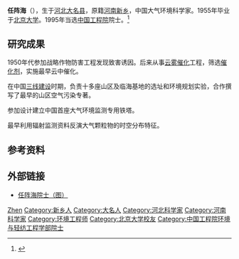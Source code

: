 '''任阵海'''（{{bd|1932年|11月7日|}}），生于[[河北|河北]][[大名县|大名县]]，原籍[[河南|河南]][[新乡|新乡]]，中国大气环境科学家。1955年毕业于[[北京大学|北京大学]]。1995年当选[[中国工程院|中国工程院]]院士。<ref >{{cite web |url=http://www.cae.cn/cae/jsp/jump.jsp?oid=20111231115303687477015 |language= |title=任阵海 |publisher=中国工程院 |date= |accessdate=2015-8 |archive-date=2017-07-10 |archive-url=https://web.archive.org/web/20170710042028/http://www.cae.cn/cae/jsp/jump.jsp?oid=20111231115303687477015 |dead-url=no }}</ref>

== 研究成果 ==
1950年代参加战略作物防害工程发现致害诱因。后来从事[[云雾催化|云雾催化]]工程，筛选[[催化剂|催化剂]]，实施最早云中催化。

在中国[[三线建设|三线建设]]时期，负责十多座山区及临海基地的选址和环境规划实验，合作撰写了最早的山区空气污染专著。

参加设计建立中国首座大气环境监测专用铁塔。

最早利用辐射监测资料反演大气颗粒物的时空分布特征。

== 参考资料 ==
{{reflist}}

== 外部链接 ==
* [https://archive.is/20150821074247/http://www.china001.com/show_hdr.php?dname=H763G41&xname=PPDDMV0&xpos=2 任阵海院士（图）]

{{中国工程院环境与轻纺工程学部院士}}

{{Authority control}}
{{DEFAULTSORT:Ren任}}
[[Category:任姓|Zhen]]
[[Category:新乡人|Category:新乡人]]
[[Category:大名人|Category:大名人]]
[[Category:河北科学家|Category:河北科学家]]
[[Category:河南科学家|Category:河南科学家]]
[[Category:环境工程师|Category:环境工程师]]
[[Category:北京大学校友|Category:北京大学校友]]
[[Category:中国工程院环境与轻纺工程学部院士|Category:中国工程院环境与轻纺工程学部院士]]